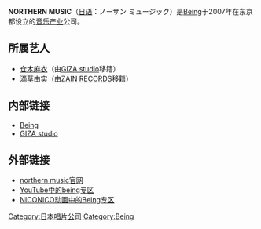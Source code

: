 {{unreferenced|time=2011-09-25T07:55:44+00:00}}
{{Infobox company
| name                = NORTHERN音乐
| name_en             = NORTHERN MUSIC
| logo                = 
| caption             = ノーザン ミュージック
| type                = [[株式会社|株式会社]]
| traded_as           = 
| ROC_UBN             = 
| original_text       = 
| fate                = 
| predecessor         = 
| successor           = 
| foundation          = <!-- {{Start date|2007|MM|DD}} -->
| founder             = 
| defunct             = <!-- {{End date|YYYY|MM|DD}} -->
| location            = [[東京都|東京都]][[港區_(東京都)|港区]][[六本木|六本木]]5-2-2森本六本木大厦2F
| locations           = 
| area_served         = 
| key_people          = 升田敏則
| industry            = [[唱片公司|唱片公司]]
| products            = 
| services            = 
| revenue             = 
| operating_income    = 
| net_income          = 
| aum                 = <!-- Only used with financial services companies -->
| assets              = 
| equity              = 
| owner               = 
| num_employees       = 
| parent              = 
| divisions           = 
| subsid              = 
| homepage            = <!-- {{URL|http://northernmusic.jp/}} -->
| zip_code            = 〒106―0032
| telephone_no        = 
| slogan              = 
| capital             = 
| market_value        = 
| P/E ratio           = 
| earnings per share  = 
| Net asset value     = 
| accounting_period   = 
| major_shareholder   = 
| footnotes           = 
}}

'''NORTHERN MUSIC'''（[[日语|日语]]：ノーザン ミュージック）是[[Being_(公司)|Being]]于2007年在东京都设立的[[音乐产业|音乐产业]]公司。

== 所属艺人 ==
*[[仓木麻衣|仓木麻衣]]（由[[GIZA_studio|GIZA studio]]移籍）
*[[滴草由实|滴草由实]]（由[[ZAIN_RECORDS|ZAIN RECORDS]]移籍）

== 内部链接 ==
*[[Being_(公司)|Being]]
*[[GIZA_studio|GIZA studio]]

== 外部链接 ==
* [http://northernmusic.jp/ northern music官网]{{Wayback|url=http://northernmusic.jp/ |date=20110928090358 }}
* [http://www.youtube.com/user/being [[YouTube|YouTube]]中的being专区]{{Wayback|url=http://www.youtube.com/user/being |date=20110805063559 }}
* [http://ch.nicovideo.jp/channel/ch142 [[NICONICO动画|NICONICO动画]]中的Being专区]{{Wayback|url=http://ch.nicovideo.jp/channel/ch142 |date=20110908083503 }}


[[Category:日本唱片公司|Category:日本唱片公司]]
[[Category:Being|Category:Being]]

{{Being}}